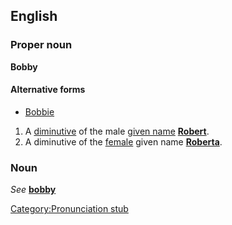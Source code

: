 ==English==
<!--Note: etymology explained in definition-->
===Proper noun===
'''Bobby'''

====Alternative forms====
*[[Bobbie]]

#A [[diminutive]] of the male [[given name]] '''[[Robert]]'''.
#A diminutive of the [[female]] given name '''[[Roberta]]'''.

===Noun===
''See'' '''[[bobby]]'''

[[Category:Pronunciation stub]]